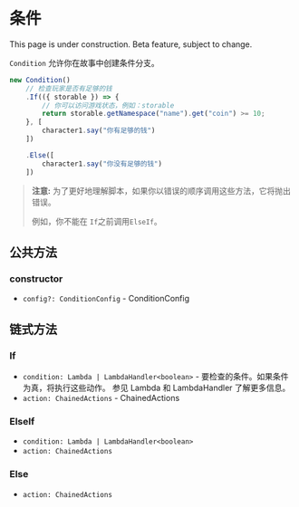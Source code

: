 
# 条件

<Callout type="warning" emoji="⚠️">
    This page is under construction.
</Callout>

<Callout type="warning" emoji="⚠️">
    Beta feature, subject to change.
</Callout>

`Condition` 允许你在故事中创建条件分支。

```typescript
new Condition()
    // 检查玩家是否有足够的钱
    .If(({ storable }) => {
        // 你可以访问游戏状态，例如：storable
        return storable.getNamespace("name").get("coin") >= 10;
    }, [
        character1.say("你有足够的钱")
    ])

    .Else([
        character1.say("你没有足够的钱")
    ])
```

> **注意:** 为了更好地理解脚本，如果你以错误的顺序调用这些方法，它将抛出错误。
> 
> 例如，你不能在 `If`之前调用`ElseIf`。

## 公共方法

### constructor

<Steps>

- `config?: ConditionConfig` - ConditionConfig

</Steps>

## 链式方法

### If

<Steps>

- `condition: Lambda | LambdaHandler<boolean>` - 要检查的条件。如果条件为真，将执行这些动作。
参见 Lambda 和 LambdaHandler 了解更多信息。
- `action: ChainedActions` - ChainedActions

</Steps>

### ElseIf

<Steps>

- `condition: Lambda | LambdaHandler<boolean>`
- `action: ChainedActions`

</Steps>

### Else

<Steps>

- `action: ChainedActions`

</Steps>
